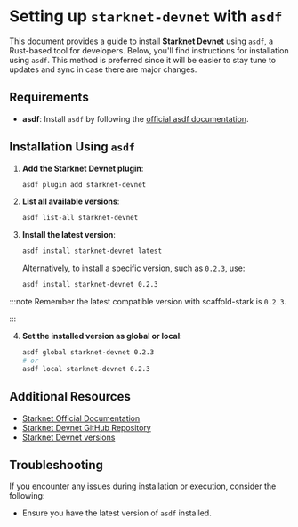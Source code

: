 # Setting up `starknet-devnet` with `asdf`

This document provides a guide to install **Starknet Devnet** using `asdf`, a Rust-based tool for developers. Below, you'll find instructions for installation using `asdf`. This method is preferred since it will be easier to stay tune to updates and sync in case there are major changes.

## Requirements

- **asdf**: Install `asdf` by following the [official asdf documentation](https://asdf-vm.com/).

## Installation Using `asdf`

1. **Add the Starknet Devnet plugin**:

   ```bash
   asdf plugin add starknet-devnet
   ```

2. **List all available versions**:

   ```bash
   asdf list-all starknet-devnet
   ```

3. **Install the latest version**:

   ```bash
   asdf install starknet-devnet latest
   ```

   Alternatively, to install a specific version, such as `0.2.3`, use:

   ```bash
   asdf install starknet-devnet 0.2.3
   ```

:::note
Remember the latest compatible version with scaffold-stark is `0.2.3`.

:::

4. **Set the installed version as global or local**:
   ```bash
   asdf global starknet-devnet 0.2.3
   # or
   asdf local starknet-devnet 0.2.3
   ```

## Additional Resources

- [Starknet Official Documentation](https://starknet.io/docs)
- [Starknet Devnet GitHub Repository](https://github.com/0xSpaceShard/starknet-devnet-rs)
- [Starknet Devnet versions](https://github.com/0xSpaceShard/starknet-devnet-rs/tags)

## Troubleshooting

If you encounter any issues during installation or execution, consider the following:

- Ensure you have the latest version of `asdf` installed.

